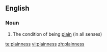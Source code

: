 ==English==

===Noun===
{{en-noun|-}}

# The condition of being [[plain]] (in all senses)

[[te:plainness]]
[[vi:plainness]]
[[zh:plainness]]